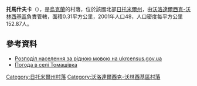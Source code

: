 {{coord|50|39|5|N|28|42|27|E|scale:30000|display=title}}

'''托馬什夫卡'''（{{lang-uk|Томашівка}}），是[[烏克蘭|烏克蘭]]的村落，位於該國北部[[日托米爾州|日托米爾州]]，由[[沃洛達爾西克-沃林西基區|沃洛達爾西克-沃林西基區]]負責管轄，面積0.31平方公里，2001年人口48，人口密度每平方公里152.87人。

==參考資料==
*[https://web.archive.org/web/20140731182036/http://database.ukrcensus.gov.ua/Mult/Database/Census/databasetree_uk.asp Розподіл населення за рідною мовою на ukrcensus.gov.ua]
* [https://ua.sinoptik.ua/погода-томашівка-303026771 Погода в селі Томашівка] {{Wayback|url=https://ua.sinoptik.ua/%D0%BF%D0%BE%D0%B3%D0%BE%D0%B4%D0%B0-%D1%82%D0%BE%D0%BC%D0%B0%D1%88%D1%96%D0%B2%D0%BA%D0%B0-303026771 |date=20200813122829 }}

{{DEFAULTSORT:Томашівка}}
[[Category:日托米爾州村落|Category:日托米爾州村落]]
[[Category:沃洛達爾西克-沃林西基區村落|Category:沃洛達爾西克-沃林西基區村落]]


{{Zhytomyr-geo-stub}}